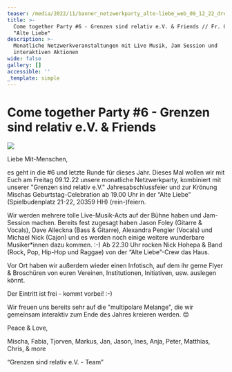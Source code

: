```yaml
---
teaser: /media/2022/11/banner_netzwerkparty_alte-liebe_web_09_12_22_drei_kreise.jpg
title: >-
  Come together Party #6 - Grenzen sind relativ e.V. & Friends // Fr. 09.12.22
  "Alte Liebe"
description: >-
  Monatliche Netzwerkveranstaltungen mit Live Musik, Jam Session und
  interaktiven Aktionen
wide: false
gallery: []
accessible: ''
_template: simple
---
```


# **Come together Party #6 - Grenzen sind relativ e.V. & Friends**

![](/media/2022/11/banner_netzwerkparty_alte-liebe_web_09_12_22_drei_kreise.jpg)

Liebe Mit-Menschen,

es geht in die #6 und letzte Runde für dieses Jahr. Dieses Mal wollen wir mit Euch am Freitag 09.12.22 unsere monatliche Netzwerkparty, kombiniert mit unserer "Grenzen sind relativ e.V." Jahresabschlussfeier und zur Krönung Mischas Geburtstag-Celebration ab 19.00 Uhr in der “Alte Liebe” (Spielbudenplatz 21-22, 20359 HH) (rein-)feiern.

Wir werden mehrere tolle Live-Musik-Acts auf der Bühne haben und Jam-Session machen. Bereits fest zugesagt haben Jason Foley (Gitarre & Vocals), Dave Alleckna (Bass & Gitarre), Alexandra Pengler (Vocals) und Michael Nick (Cajon) und es werden noch einige weitere wunderbare Musiker\*innen dazu kommen. :-) Ab 22.30 Uhr rocken Nick Hohepa & Band (Rock, Pop, Hip-Hop und Raggae) von der “Alte Liebe”-Crew das Haus.

Vor Ort haben wir außerdem wieder einen Infotisch, auf dem ihr gerne Flyer & Broschüren von euren Vereinen, Institutionen, Initiativen, usw. auslegen könnt.

Der Eintritt ist frei - kommt vorbei! :-)

Wir freuen uns bereits sehr auf die "multipolare Melange", die wir gemeinsam interaktiv zum Ende des Jahres kreieren werden. 😊

Peace & Love,

Mischa, Fabia, Tjorven, Markus, Jan, Jason, Ines, Anja, Peter, Matthias, Chris, & more

“Grenzen sind relativ e.V. - Team”
